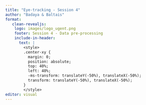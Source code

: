 ```yaml
---
title: "Eye-tracking - Session 4"
author: "Badaya & Baltais"
format: 
   clean-revealjs:
    logo: images/logo_ugent.png
    footer: Session 4 - Data pre-processing
    include-in-header: 
      text: |
        <style>
        .center-xy {
          margin: 0;
          position: absolute;
          top: 40%;
          left: 40%;
          -ms-transform: translateY(-50%), translateX(-50%);
          transform: translateY(-50%), translateX(-50%);
        }
        </style>
editor: visual
---
```

